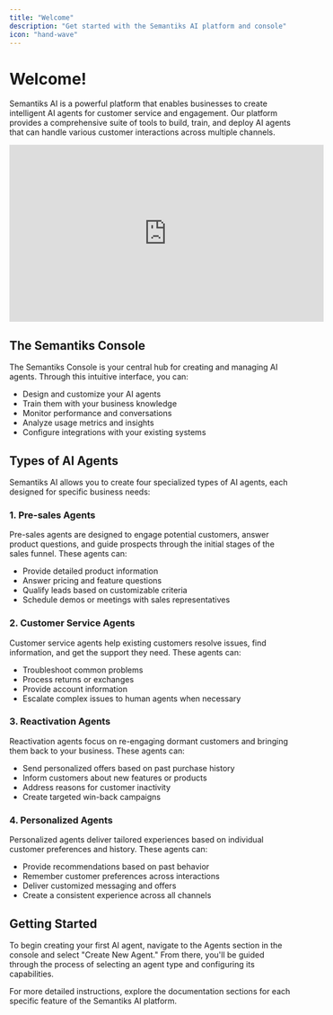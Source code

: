 ```yaml
---
title: "Welcome"
description: "Get started with the Semantiks AI platform and console"
icon: "hand-wave"
---
```


# Welcome!

Semantiks AI is a powerful platform that enables businesses to create intelligent AI agents for customer service and engagement. Our platform provides a comprehensive suite of tools to build, train, and deploy AI agents that can handle various customer interactions across multiple channels.

<iframe width="560" height="315" src="https://www.loom.com/embed/123456789abc" frameBorder="0" allowFullScreen style={{ width:"100%", borderRadius:"0.5rem" }}></iframe>

## The Semantiks Console

The Semantiks Console is your central hub for creating and managing AI agents. Through this intuitive interface, you can:

- Design and customize your AI agents
- Train them with your business knowledge
- Monitor performance and conversations
- Analyze usage metrics and insights
- Configure integrations with your existing systems

## Types of AI Agents

Semantiks AI allows you to create four specialized types of AI agents, each designed for specific business needs:

### 1. Pre-sales Agents

Pre-sales agents are designed to engage potential customers, answer product questions, and guide prospects through the initial stages of the sales funnel. These agents can:

- Provide detailed product information
- Answer pricing and feature questions
- Qualify leads based on customizable criteria
- Schedule demos or meetings with sales representatives

### 2. Customer Service Agents

Customer service agents help existing customers resolve issues, find information, and get the support they need. These agents can:

- Troubleshoot common problems
- Process returns or exchanges
- Provide account information
- Escalate complex issues to human agents when necessary

### 3. Reactivation Agents

Reactivation agents focus on re-engaging dormant customers and bringing them back to your business. These agents can:

- Send personalized offers based on past purchase history
- Inform customers about new features or products
- Address reasons for customer inactivity
- Create targeted win-back campaigns

### 4. Personalized Agents

Personalized agents deliver tailored experiences based on individual customer preferences and history. These agents can:

- Provide recommendations based on past behavior
- Remember customer preferences across interactions
- Deliver customized messaging and offers
- Create a consistent experience across all channels

## Getting Started

To begin creating your first AI agent, navigate to the Agents section in the console and select "Create New Agent." From there, you'll be guided through the process of selecting an agent type and configuring its capabilities.

For more detailed instructions, explore the documentation sections for each specific feature of the Semantiks AI platform.
